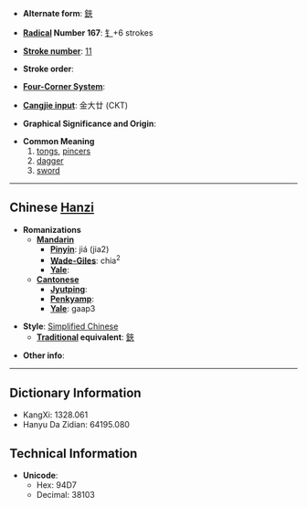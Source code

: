 * '''Alternate form''': [[鋏]]

* '''[[Wiktionary:Chinese radical index| Radical]] Number 167''': [[Wiktionary:Chinese radical index 钅|钅]]+6 strokes

* '''[[Wiktionary:Chinese total strokes index|Stroke number]]''': [[Wiktionary:Chinese total strokes index 11|11]]

* '''Stroke order''': 

* '''[[Wiktionary:Chinese four corner index|Four-Corner System]]''': 

* '''[[Wiktionary:Chinese Cangjie index|Cangjie input]]''': 金大廿 (CKT)

* '''Graphical Significance and Origin''': 

* '''Common Meaning'''
*#[[tongs]], [[pincers]]
*# [[dagger]]
*# [[sword]]

----

== Chinese [[Hanzi]] ==

* '''Romanizations'''
** '''[[Mandarin]]'''
*** '''[[Pinyin]]''': jiá (jia2)
*** '''[[Wade-Giles]]''': chia<sup>2</sup>
*** '''[[Yale]]''': 
** '''[[Cantonese]]'''
*** '''[[Jyutping]]''':
*** '''[[Penkyamp]]''': 
*** '''[[Yale]]''': gaap3

* '''Style''': [[Simplified Chinese]] 
** '''[[Traditional Chinese|Traditional]] equivalent''': [[鋏]]

* '''Other info''': 

----

== Dictionary Information ==

* KangXi: 1328.061
* Hanyu Da Zidian: 64195.080

== Technical Information ==

* '''Unicode''':
** Hex: 94D7
** Decimal: 38103